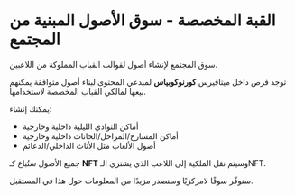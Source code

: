 #  القبة المخصصة - سوق الأصول المبنية من المجتمع  

سوق المجتمع لإنشاء أصول لقوالب القباب المملوكة من اللاعبين.  

توجد فرص داخل ميتافيرس **كورنوكوبياس** لمبدعي المحتوى لبناء أصول متوافقة يمكنهم بيعها لمالكي القباب المخصصة لاستخدامها.  

يمكنك إنشاء:  
<ul class="styled-list">
  <li>أماكن النوادي الليلية  داخلية وخارجية</li>
  <li>أماكن المسارح/المراحل/الحانات  داخلية وخارجية</li>
  <li>أصول الألعاب  مثل الأثاث الداخلي/الدعائم</li>
</ul>  

جميع الأصول ستُباع كـ **NFT** وسيتم نقل الملكية إلى اللاعب الذي يشتري الـNFT.  

سنوفّر سوقًا لامركزيًا وسنصدر مزيدًا من المعلومات حول هذا في المستقبل.  
